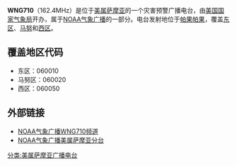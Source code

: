 {{Unreferenced|time=2020-06-21T05:55:34+00:00}}
{{广播电台
| 電臺名稱= WNG710
| 英文名稱= 
| 原文名称= 
| 電臺圖片檔案= 
| 電臺圖片尺寸= 
| 電臺圖片名稱= 
| 通称= 
| 缩写= 
| 所屬國家= {{USA}}
| 總部所在= [[美属萨摩亚|美属萨摩亚]]
| 播放地區= [[美属萨摩亚|美属萨摩亚]]
| 開播日期= 
| 停播日期= 
| 電臺呼號= 
| 类型= 
| 宗教= 
| 主要语言= [[英语|英语]]
| 使用频段= 
| 電臺口號= 
| 隶属= [[NOAA气象广播|NOAA气象广播]]
| 擁有者= [[美国国家气象局|美国国家气象局]]
| 持股者=
| 董事长=  
| 前電臺名稱= 
| 被取代名稱= 
| 前頻道呼號= 
| 被取代呼號= 
| 集團同類頻道= 
| 重播服務頻道= 
| 電臺官方網站= http://www.prh.noaa.gov/samoa
| 備註=
}}

'''WNG710'''（162.4MHz）是位于[[美属萨摩亚|美属萨摩亚]]的一个灾害预警广播电台，由[[美国国家气象局|美国国家气象局]]开办，属于[[NOAA气象广播|NOAA气象广播]]的一部分。电台发射地位于[[帕果帕果|帕果帕果]]，覆盖[[东区_(美属萨摩亚)|东区]]、[[马努|马努]]和[[西区_(美属萨摩亚)|西区]]。

== 覆盖地区代码 ==
*东区：060010
*马努区：060020
*西区：060050

== 外部链接 ==
* [http://www.weather.gov/nwr/Maps/PHP/site.php?State=AS&Site=WNG710 NOAA气象广播WNG710频道]{{dead link|date=2017年11月 |bot=InternetArchiveBot |fix-attempted=yes }}
* [http://www.weather.gov/nwr/Maps/PHP/americansamoa.php NOAA气象广播美属萨摩亚分台]{{dead link|date=2017年11月 |bot=InternetArchiveBot |fix-attempted=yes }}

{{radio-stub}}
{{美属萨摩亚广播电台}}

[[分类:美属萨摩亚广播电台|分类:美属萨摩亚广播电台]]